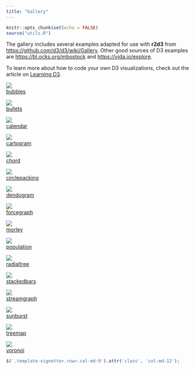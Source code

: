 ```yaml
---
title: "Gallery"
---
```


```r
knitr::opts_chunk$set(echo = FALSE)
source("utils.R")
```

The gallery includes several examples adapted for use with **r2d3** from <https://github.com/d3/d3/wiki/Gallery>. Other good sources of D3 examples are <https://bl.ocks.org/mbostock> and <https://vida.io/explore>.

To learn more about how to code your own D3 visualizations, check out the article on [Learning D3](learning_d3.html). 

<!-- This came from running `examples()` from utils.R in the RMD working directory -->

<div class="row">
<div class="col-sm-3">
<a class="thumbnail" title="bubbles" href="gallery/bubbles/">
<img src="images/bubbles_thumbnail.png" />
<div class="caption">bubbles</div>
</a>
</div>
<div class="col-sm-3">
<a class="thumbnail" title="bullets" href="gallery/bullets/">
<img src="images/bullets_thumbnail.png" />
<div class="caption">bullets</div>
</a>
</div>
<div class="col-sm-3">
<a class="thumbnail" title="calendar" href="gallery/calendar/">
<img src="images/calendar_thumbnail.png" />
<div class="caption">calendar</div>
</a>
</div>
<div class="col-sm-3">
<a class="thumbnail" title="cartogram" href="gallery/cartogram/">
<img src="images/cartogram_thumbnail.png" />
<div class="caption">cartogram</div>
</a>
</div>
</div>
<div class="row">
<div class="col-sm-3">
<a class="thumbnail" title="chord" href="gallery/chord/">
<img src="images/chord_thumbnail.png" />
<div class="caption">chord</div>
</a>
</div>
<div class="col-sm-3">
<a class="thumbnail" title="circlepacking" href="gallery/circlepacking/">
<img src="images/circlepacking_thumbnail.png" />
<div class="caption">circlepacking</div>
</a>
</div>
<div class="col-sm-3">
<a class="thumbnail" title="dendogram" href="gallery/dendogram/">
<img src="images/dendogram_thumbnail.png" />
<div class="caption">dendogram</div>
</a>
</div>
<div class="col-sm-3">
<a class="thumbnail" title="forcegraph" href="gallery/forcegraph/">
<img src="images/forcegraph_thumbnail.png" />
<div class="caption">forcegraph</div>
</a>
</div>
</div>
<div class="row">
<div class="col-sm-3">
<a class="thumbnail" title="morley" href="gallery/morley/">
<img src="images/morley_thumbnail.png" />
<div class="caption">morley</div>
</a>
</div>
<div class="col-sm-3">
<a class="thumbnail" title="population" href="gallery/population/">
<img src="images/population_thumbnail.png" />
<div class="caption">population</div>
</a>
</div>
<div class="col-sm-3">
<a class="thumbnail" title="radialtree" href="gallery/radialtree/">
<img src="images/radialtree_thumbnail.png" />
<div class="caption">radialtree</div>
</a>
</div>
<div class="col-sm-3">
<a class="thumbnail" title="stackedbars" href="gallery/stackedbars/">
<img src="images/stackedbars_thumbnail.png" />
<div class="caption">stackedbars</div>
</a>
</div>
</div>
<div class="row">
<div class="col-sm-3">
<a class="thumbnail" title="streamgraph" href="gallery/streamgraph/">
<img src="images/streamgraph_thumbnail.png" />
<div class="caption">streamgraph</div>
</a>
</div>
<div class="col-sm-3">
<a class="thumbnail" title="sunburst" href="gallery/sunburst/">
<img src="images/sunburst_thumbnail.png" />
<div class="caption">sunburst</div>
</a>
</div>
<div class="col-sm-3">
<a class="thumbnail" title="treemap" href="gallery/treemap/">
<img src="images/treemap_thumbnail.png" />
<div class="caption">treemap</div>
</a>
</div>
<div class="col-sm-3">
<a class="thumbnail" title="voronoi" href="gallery/voronoi/">
<img src="images/voronoi_thumbnail.png" />
<div class="caption">voronoi</div>
</a>
</div>
</div>


```js
$('.template-vignette>.row>.col-md-9').attr('class', 'col-md-12');
```

